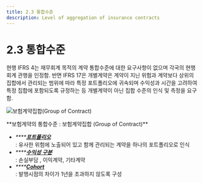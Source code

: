 ```yaml
---
title: 2.3 통합수준
description: Level of aggregation of insurance contracts
---
```


# 2.3 통합수준

현행 IFRS 4는 재무회계 목적의 계약 통합수준에 대한 요구사항이 없으며 각국의 현행 회계 관행을 인정함. 반면 IFRS 17은 개별계약은 계약이 지닌 위험과 계약보다 상위의 집합에서 관리되는 범위에 따라 특정 포트폴리오에 귀속되며 수익성과 시간을 고려하여 특정 집합에 포함되도록 규정하는 등 개별계약이 아닌 집합 수준의 인식 및 측정을 요구함.&#x20;

![보험계약집합(Group of Contract) ](/그림2-3.png)

<Callout type="info" emoji="">
**보험계약의 통합수준 : 보험계약집합 (Group of Contract)**

* _****_[_**포트폴리오**_](2.3.1.md#undefined) \
  : 유사한 위험에 노출되어 있고 함께 관리되는 계약을 하나의 포트폴리오로 인식
* _****_[_**수익성 구분**_](2.3.1.md#undefined-1) \
  : 손실부담 , 이익계약, 기타계약
* _****_[_**Cohort**_ ](2.3.1.md#cohort) \
  : 발행시점의 차이가 1년을 초과하지 않도록 구성&#x20;
</Callout>
